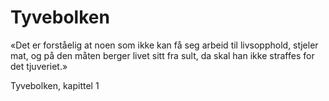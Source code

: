 
# Tyvebolken

«Det er forståelig at noen som ikke kan få seg arbeid til livsopphold, stjeler mat, og på den måten berger livet sitt fra sult, da skal han ikke straffes for det tjuveriet.»

Tyvebolken, kapittel 1

<SubPages meta={meta} />
